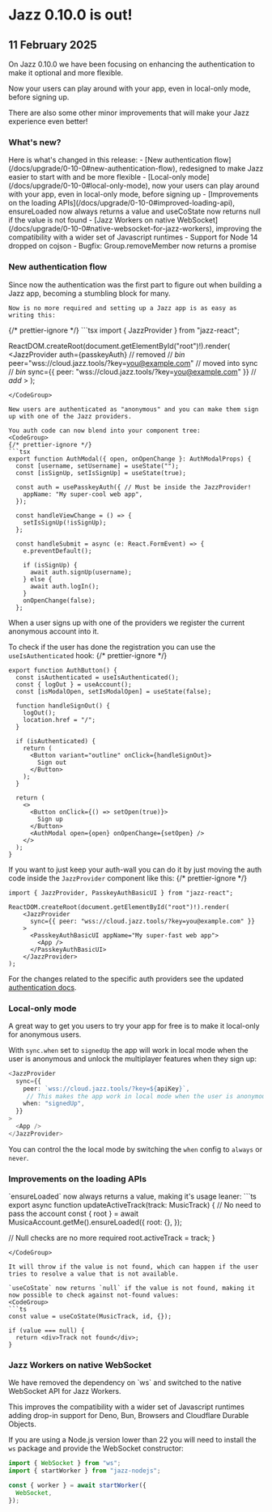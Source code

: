 

# Jazz 0.10.0 is out!

<h2 className="not-prose text-sm text-stone-600 dark:text-stone-400 mb-5 pb-2 border-b">
  11 February 2025
</h2>

<div>
  On Jazz 0.10.0 we have been focusing on enhancing the authentication to make it optional and more flexible.

  Now your users can play around with your app, even in local-only mode, before signing up.
  
  There are also some other minor improvements that will make your Jazz experience even better!

  <h3>What's new?</h3>
  Here is what's changed in this release:
  - [New authentication flow](/docs/upgrade/0-10-0#new-authentication-flow), redesigned to make Jazz easier to start with and be more flexible
  - [Local-only mode](/docs/upgrade/0-10-0#local-only-mode), now your users can play around with your app, even in local-only mode, before signing up
  - [Improvements on the loading APIs](/docs/upgrade/0-10-0#improved-loading-api), ensureLoaded now always returns a value and useCoState now returns null if the value is not found
  - [Jazz Workers on native WebSocket](/docs/upgrade/0-10-0#native-websocket-for-jazz-workers), improving the compatibility with a wider set of Javascript runtimes
  - Support for Node 14 dropped on cojson
  - Bugfix: Group.removeMember now returns a promise
</div>

<ContentByFramework framework="react">
  <h3 id="new-authentication-flow">New authentication flow</h3>
  <div>
    Since now the authentication was the first part to figure out when building a Jazz app, becoming a stumbling block for many.

    Now is no more required and setting up a Jazz app is as easy as writing this:
<CodeGroup>
{/* prettier-ignore */}
```tsx
import { JazzProvider } from "jazz-react";

ReactDOM.createRoot(document.getElementById("root")!).render(
    <JazzProvider
        auth={passkeyAuth} // removed  // *bin*
        peer="wss://cloud.jazz.tools/?key=you@example.com"  // moved into sync // *bin*
        sync={{ peer: "wss://cloud.jazz.tools/?key=you@example.com" }}  // *add*
    >
        <App />
    </JazzProvider>
);
```
</CodeGroup>

New users are authenticated as "anonymous" and you can make them sign up with one of the Jazz providers.

You auth code can now blend into your component tree:
<CodeGroup>
{/* prettier-ignore */}
```tsx
export function AuthModal({ open, onOpenChange }: AuthModalProps) {
  const [username, setUsername] = useState("");
  const [isSignUp, setIsSignUp] = useState(true);

  const auth = usePasskeyAuth({ // Must be inside the JazzProvider!
    appName: "My super-cool web app",
  });

  const handleViewChange = () => {
    setIsSignUp(!isSignUp);
  };

  const handleSubmit = async (e: React.FormEvent) => {
    e.preventDefault();

    if (isSignUp) {
      await auth.signUp(username);
    } else {
      await auth.logIn();
    }
    onOpenChange(false);
  };
```
</CodeGroup>

When a user signs up with one of the providers we register the current anonymous account into it.

To check if the user has done the registration you can use the `useIsAuthenticated` hook:
<CodeGroup>
{/* prettier-ignore */}
```tsx
export function AuthButton() {
  const isAuthenticated = useIsAuthenticated();
  const { logOut } = useAccount();
  const [isModalOpen, setIsModalOpen] = useState(false);

  function handleSignOut() {
    logOut();
    location.href = "/";
  }

  if (isAuthenticated) {
    return (
      <Button variant="outline" onClick={handleSignOut}>
        Sign out
      </Button>
    );
  }

  return (
    <>
      <Button onClick={() => setOpen(true)}>
        Sign up
      </Button>
      <AuthModal open={open} onOpenChange={setOpen} />
    </>
  );
}
```
</CodeGroup>

If you want to just keep your auth-wall you can do it by just moving the auth code inside the `JazzProvider` component like this:
<CodeGroup>
{/* prettier-ignore */}
```tsx
import { JazzProvider, PasskeyAuthBasicUI } from "jazz-react";

ReactDOM.createRoot(document.getElementById("root")!).render(
    <JazzProvider
      sync={{ peer: "wss://cloud.jazz.tools/?key=you@example.com" }}
    >
      <PasskeyAuthBasicUI appName="My super-fast web app">
        <App />
      </PasskeyAuthBasicUI>
    </JazzProvider>
);
```
</CodeGroup>

For the changes related to the specific auth providers see the updated [authentication docs](/docs/authentication).
  </div>
</ContentByFramework>

<h3 id="local-only-mode">Local-only mode</h3>
<div>
A great way to get you users to try your app for free is to make it local-only for anonymous users.

With `sync.when` set to `signedUp` the app will work in local mode when the user is anonymous and unlock the multiplayer features when they sign up:
<CodeGroup>
```ts
<JazzProvider
  sync={{
    peer: `wss://cloud.jazz.tools/?key=${apiKey}`,
     // This makes the app work in local mode when the user is anonymous
    when: "signedUp",
  }}
>
  <App />
</JazzProvider>
```
</CodeGroup>

You can control the the local mode by switching the `when` config to `always` or `never`.
</div>

<h3 id="improved-loading-api">Improvements on the loading APIs</h3>
<div>
`ensureLoaded` now always returns a value, making it's usage leaner:
<CodeGroup>
```ts
export async function updateActiveTrack(track: MusicTrack) { // No need to pass the account
  const { root } = await MusicaAccount.getMe().ensureLoaded({
    root: {},
  });

  // Null checks are no more required
  root.activeTrack = track;
}
```
</CodeGroup>

It will throw if the value is not found, which can happen if the user tries to resolve a value that is not available.

`useCoState` now returns `null` if the value is not found, making it now possible to check against not-found values:
<CodeGroup>
```ts
const value = useCoState(MusicTrack, id, {});

if (value === null) {
  return <div>Track not found</div>;
}
```
</CodeGroup> 
</div>

<h3 id="native-websocket-for-jazz-workers">Jazz Workers on native WebSocket</h3>
<div>
  We have removed the dependency on `ws` and switched to the native WebSocket API for Jazz Workers.

  This improves the compatibility with a wider set of Javascript runtimes adding drop-in support for Deno, Bun, Browsers and Cloudflare Durable Objects.

  If you are using a Node.js version lower than 22 you will need to install the `ws` package and provide the WebSocket constructor:
  <CodeGroup>
```ts
import { WebSocket } from "ws";
import { startWorker } from "jazz-nodejs";

const { worker } = await startWorker({
  WebSocket,
});
```
</CodeGroup> 
</div>
